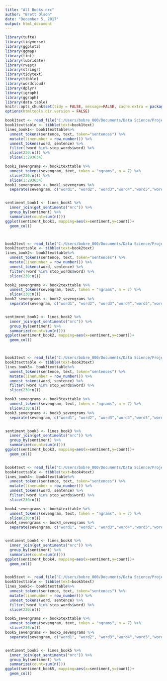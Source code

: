 ---
title: "All Books nrc"
author: "Brett Olson"
date: "December 5, 2017"
output: html_document
---

```{r}
library(tufte)
library(tidyverse)
library(ggplot2)
library(ggmap)
library(tint)
library(lubridate)
library(rvest)
library(stringr)
library(tidytext)
library(tibble)
library(wordcloud)
library(dplyr)
library(igraph)
library(ggraph)
library(data.table)
knitr::opts_chunk$set(tidy = FALSE, message=FALSE, cache.extra = packageVersion('tufte'))
options(htmltools.dir.version = FALSE)
```

```{r}
book1text <- read_file("C:/Users/bobre_000/Documents/Data Science/Project Materials/book1.txt")
book1texttable <- tibble(text=book1text)
lines_book1<- book1texttable%>%
  unnest_tokens(sentence, text, token="sentences") %>%
  mutate(linenumber = row_number()) %>%
  unnest_tokens(word, sentence) %>%
  filter(!word %in% stop_words$word) %>%
  slice(230:n()) %>%
  slice(1:293634)

book1_sevengrams <- book1texttable %>%
  unnest_tokens(sevengram, text, token = "ngrams", n = 7) %>%
  slice(230:n()) %>%
  slice(1:293634)
book1_sevengrams <- book1_sevengrams %>%
  separate(sevengram, c("word1", "word2", "word3","word4","word5","word6","word7"), sep = " ")


sentiment_book1 <- lines_book1 %>%
  inner_join(get_sentiments("nrc")) %>%
  group_by(sentiment) %>%
  summarize(count=sum(n()))
ggplot(sentiment_book1, mapping=aes(x=sentiment,y=count))+
  geom_col()



book2text <- read_file("C:/Users/bobre_000/Documents/Data Science/Project Materials/book2.txt")
book2texttable <- tibble(text=book2text)
lines_book2<- book2texttable%>%
  unnest_tokens(sentence, text, token="sentences") %>%
  mutate(linenumber = row_number()) %>%
  unnest_tokens(word, sentence) %>%
  filter(!word %in% stop_words$word) %>%
  slice(230:n()) 

book2_sevengrams <- book2texttable %>%
  unnest_tokens(sevengram, text, token = "ngrams", n = 7) %>%
  slice(230:n()) 
book2_sevengrams <- book2_sevengrams %>%
  separate(sevengram, c("word1", "word2", "word3","word4","word5","word6","word7"), sep = " ")


sentiment_book2 <- lines_book2 %>%
  inner_join(get_sentiments("nrc")) %>%
  group_by(sentiment) %>%
  summarize(count=sum(n()))
ggplot(sentiment_book2, mapping=aes(x=sentiment,y=count))+
  geom_col()



book3text <- read_file("C:/Users/bobre_000/Documents/Data Science/Project Materials/book3.txt")
book3texttable <- tibble(text=book3text)
lines_book3<- book3texttable%>%
  unnest_tokens(sentence, text, token="sentences") %>%
  mutate(linenumber = row_number()) %>%
  unnest_tokens(word, sentence) %>%
  filter(!word %in% stop_words$word) %>%
  slice(230:n()) 

book3_sevengrams <- book3texttable %>%
  unnest_tokens(sevengram, text, token = "ngrams", n = 7) %>%
  slice(230:n()) 
book3_sevengrams <- book3_sevengrams %>%
  separate(sevengram, c("word1", "word2", "word3","word4","word5","word6","word7"), sep = " ")


sentiment_book3 <- lines_book3 %>%
  inner_join(get_sentiments("nrc")) %>%
  group_by(sentiment) %>%
  summarize(count=sum(n()))
ggplot(sentiment_book3, mapping=aes(x=sentiment,y=count))+
  geom_col()


book4text <- read_file("C:/Users/bobre_000/Documents/Data Science/Project Materials/book4.txt")
book4texttable <- tibble(text=book4text)
lines_book4<- book4texttable%>%
  unnest_tokens(sentence, text, token="sentences") %>%
  mutate(linenumber = row_number()) %>%
  unnest_tokens(word, sentence) %>%
  filter(!word %in% stop_words$word) %>%
  slice(230:n()) 

book4_sevengrams <- book4texttable %>%
  unnest_tokens(sevengram, text, token = "ngrams", n = 7) %>%
  slice(230:n()) 
book4_sevengrams <- book4_sevengrams %>%
  separate(sevengram, c("word1", "word2", "word3","word4","word5","word6","word7"), sep = " ")


sentiment_book4 <- lines_book4 %>%
  inner_join(get_sentiments("nrc")) %>%
  group_by(sentiment) %>%
  summarize(count=sum(n()))
ggplot(sentiment_book4, mapping=aes(x=sentiment,y=count))+
  geom_col()


book5text <- read_file("C:/Users/bobre_000/Documents/Data Science/Project Materials/book5.txt")
book5texttable <- tibble(text=book5text)
lines_book5<- book5texttable%>%
  unnest_tokens(sentence, text, token="sentences") %>%
  mutate(linenumber = row_number()) %>%
  unnest_tokens(word, sentence) %>%
  filter(!word %in% stop_words$word) %>%
  slice(230:n()) 

book5_sevengrams <- book5texttable %>%
  unnest_tokens(sevengram, text, token = "ngrams", n = 7) %>%
  slice(230:n()) 
book5_sevengrams <- book5_sevengrams %>%
  separate(sevengram, c("word1", "word2", "word3","word4","word5","word6","word7"), sep = " ")


sentiment_book5 <- lines_book5 %>%
  inner_join(get_sentiments("nrc")) %>%
  group_by(sentiment) %>%
  summarize(count=sum(n()))
ggplot(sentiment_book5, mapping=aes(x=sentiment,y=count))+
  geom_col()
```

